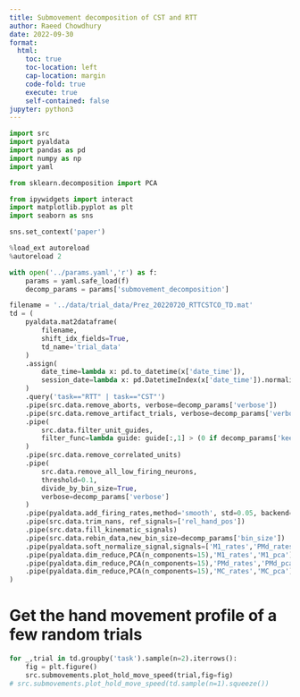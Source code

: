 ```yaml
---
title: Submovement decomposition of CST and RTT
author: Raeed Chowdhury
date: 2022-09-30
format:
  html:
    toc: true
    toc-location: left
    cap-location: margin
    code-fold: true
    execute: true
    self-contained: false
jupyter: python3
---
```


```python
import src
import pyaldata
import pandas as pd
import numpy as np
import yaml

from sklearn.decomposition import PCA

from ipywidgets import interact
import matplotlib.pyplot as plt
import seaborn as sns

sns.set_context('paper')

%load_ext autoreload
%autoreload 2

with open('../params.yaml','r') as f:
    params = yaml.safe_load(f)
    decomp_params = params['submovement_decomposition']

filename = '../data/trial_data/Prez_20220720_RTTCSTCO_TD.mat'
td = (
    pyaldata.mat2dataframe(
        filename,
        shift_idx_fields=True,
        td_name='trial_data'
    )
    .assign(
        date_time=lambda x: pd.to_datetime(x['date_time']),
        session_date=lambda x: pd.DatetimeIndex(x['date_time']).normalize()
    )
    .query('task=="RTT" | task=="CST"')
    .pipe(src.data.remove_aborts, verbose=decomp_params['verbose'])
    .pipe(src.data.remove_artifact_trials, verbose=decomp_params['verbose'])
    .pipe(
        src.data.filter_unit_guides,
        filter_func=lambda guide: guide[:,1] > (0 if decomp_params['keep_unsorted'] else 1)
    )
    .pipe(src.data.remove_correlated_units)
    .pipe(
        src.data.remove_all_low_firing_neurons,
        threshold=0.1,
        divide_by_bin_size=True,
        verbose=decomp_params['verbose']
    )
    .pipe(pyaldata.add_firing_rates,method='smooth', std=0.05, backend='convolve')
    .pipe(src.data.trim_nans, ref_signals=['rel_hand_pos'])
    .pipe(src.data.fill_kinematic_signals)
    .pipe(src.data.rebin_data,new_bin_size=decomp_params['bin_size'])
    .pipe(pyaldata.soft_normalize_signal,signals=['M1_rates','PMd_rates','MC_rates'])
    .pipe(pyaldata.dim_reduce,PCA(n_components=15),'M1_rates','M1_pca')
    .pipe(pyaldata.dim_reduce,PCA(n_components=15),'PMd_rates','PMd_pca')
    .pipe(pyaldata.dim_reduce,PCA(n_components=15),'MC_rates','MC_pca')
)
```

# Get the hand movement profile of a few random trials

```python
for _,trial in td.groupby('task').sample(n=2).iterrows():
    fig = plt.figure()
    src.submovements.plot_hold_move_speed(trial,fig=fig)
# src.submovements.plot_hold_move_speed(td.sample(n=1).squeeze())
```